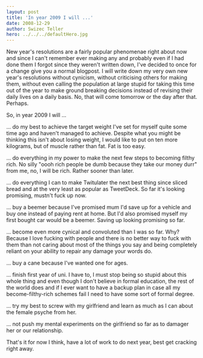```yaml
---
layout: post
title: 'In year 2009 I will ...'
date: 2008-12-29
author: Swizec Teller
hero: ../../../defaultHero.jpg
---
```

New year's resolutions are a fairly popular phenomenae right about now and since I can't remember ever making any and probably even if I had done them I forgot since they weren't written down, I've decided to once for a change give you a normal blogpost. I will write down my very own new year's resolutions without cynicism, without criticising others for making them, without even calling the population at large stupid for taking this time out of the year to make ground breaking decisions instead of revising their daily lives on a daily basis. No, that will come tomorrow or the day after that. Perhaps.

So, in year 2009 I will ...

... do my best to achieve the target weight I've set for myself quite some time ago and haven't managed to achieve. Despite what you might be thinking this isn't about losing weight, I would like to put on ten more kilograms, but of muscle rather than fat. Fat is too easy.

... do everything in my power to make the next few steps to becoming filthy rich. No silly "oooh rich people be dumb because they take our money durr" from me, no, I will be rich. Rather sooner than later.

... do everything I can to make Twitulater the next best thing since sliced bread and at the very least as popular as TweetDeck. So far it's looking promising, mustn't fuck up now.

... buy a beemer because I've promised mum I'd save up for a vehicle and buy one instead of paying rent at home. But I'd also promised myself my first bought car would be a beemer. Saving up looking promising so far.

... become even more cynical and convoluted than I was so far. Why? Because I love fucking with people and there is no better way to fuck with them than not caring about most of the things you say and being completely reliant on your ability to repair any damage your words do.

... buy a cane because I've wanted one for ages.

... finish first year of uni. I have to, I must stop being so stupid about this whole thing and even though I don't believe in formal education, the rest of the world does and if I ever want to have a backup plan in case all my become-filthy-rich schemes fail I need to have some sort of formal degree.

... try my best to screw with my girlfriend and learn as much as I can about the female psyche from her.

... not push my mental experiments on the girlfriend so far as to damager her or our relationship.

That's it for now I think, have a lot of work to do next year, best get cracking right away.